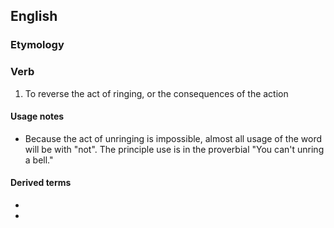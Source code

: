 ==English==

===Etymology===
{{prefix|un|ring|lang=en}}

===Verb===
{{en-verb|unrings|unringing|unrung}}

# To reverse the act of ringing, or the consequences of the action

====Usage notes====
* Because the act of unringing is impossible, almost all usage of the word will be with "not". The principle use is in the proverbial "You can't unring a bell."

====Derived terms====
* {{l|en|unring a bell}}
* {{l|en|you can't unring a bell}}